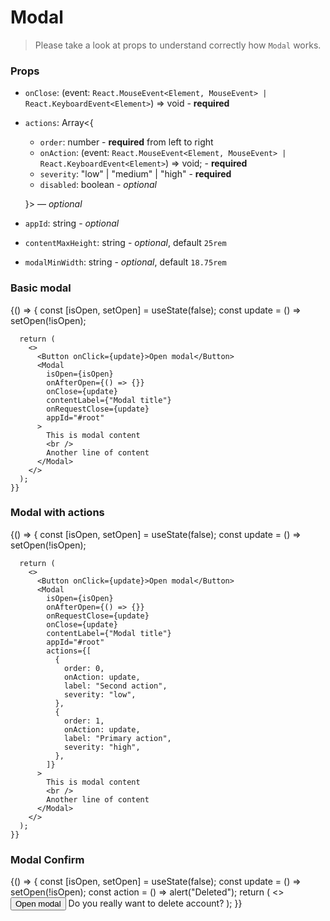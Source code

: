 
<Meta title="Components/Modal" component={Modal} />

# Modal

> Please take a look at props to understand correctly how `Modal` works.

### Props

- `onClose`: (event: `React.MouseEvent<Element, MouseEvent> | React.KeyboardEvent<Element>`) => void - **required**
- `actions`: Array<{

  - `order`: number - **required** from left to right
  - `onAction`: (event: `React.MouseEvent<Element, MouseEvent> | React.KeyboardEvent<Element>`) => void; - **required**
  - `severity`: "low" | "medium" | "high" - **required**
  - `disabled`: boolean - _optional_

  }> — _optional_

- `appId`: string - _optional_
- `contentMaxHeight`: string - _optional_, default `25rem`
- `modalMinWidth`: string - _optional_, default `18.75rem`

### Basic modal

<Preview>
  <Story name="basic modal">
    {() => {
      const [isOpen, setOpen] = useState(false);
      const update = () => setOpen(!isOpen);

      return (
        <>
          <Button onClick={update}>Open modal</Button>
          <Modal
            isOpen={isOpen}
            onAfterOpen={() => {}}
            onClose={update}
            contentLabel={"Modal title"}
            onRequestClose={update}
            appId="#root"
          >
            This is modal content
            <br />
            Another line of content
          </Modal>
        </>
      );
    }}

  </Story>
</Preview>

### Modal with actions

<Preview>
  <Story name="modal with actions">
    {() => {
      const [isOpen, setOpen] = useState(false);
      const update = () => setOpen(!isOpen);

      return (
        <>
          <Button onClick={update}>Open modal</Button>
          <Modal
            isOpen={isOpen}
            onAfterOpen={() => {}}
            onRequestClose={update}
            onClose={update}
            contentLabel={"Modal title"}
            appId="#root"
            actions={[
              {
                order: 0,
                onAction: update,
                label: "Second action",
                severity: "low",
              },
              {
                order: 1,
                onAction: update,
                label: "Primary action",
                severity: "high",
              },
            ]}
          >
            This is modal content
            <br />
            Another line of content
          </Modal>
        </>
      );
    }}

  </Story>
</Preview>

### Modal Confirm

<Preview>
  <Story name="confirm modal">
    {() => {
      const [isOpen, setOpen] = useState(false);
      const update = () => setOpen(!isOpen);
      const action = () => alert("Deleted");
      return (
        <>
          <Button onClick={update}>Open modal</Button>
          <ModalConfirm
            contentLabel="Account"
            isOpen={isOpen}
            confirm={action}
            onClose={update}
            actionLabel="Delete"
          >
            Do you really want to delete account?
          </ModalConfirm>
        </>
      );
    }}
  </Story>
</Preview>
